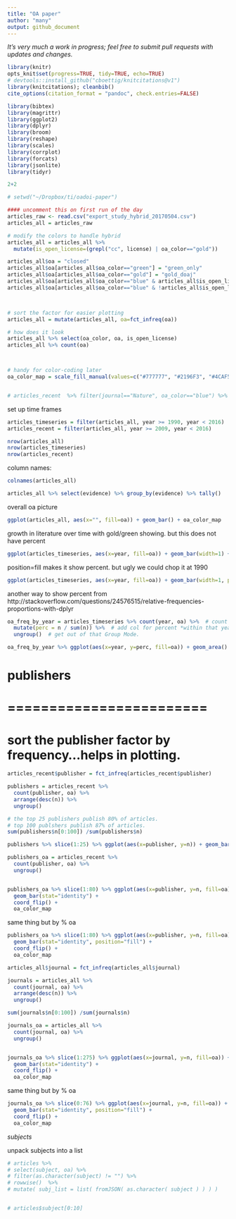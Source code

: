```yaml
---
title: "OA paper"
author: "many"
output: github_document
---
```


*It's very much a work in progress; feel free to submit pull requests with updates and changes.*

```r
library(knitr)
opts_knit$set(progress=TRUE, tidy=TRUE, echo=TRUE)
# devtools::install_github("cboettig/knitcitations@v1")
library(knitcitations); cleanbib()
cite_options(citation_format = "pandoc", check.entries=FALSE)

library(bibtex)
library(magrittr)
library(ggplot2)
library(dplyr)
library(broom)
library(reshape)
library(scales)
library(corrplot)
library(forcats)
library(jsonlite)
library(tidyr)
```

```r
2+2
```

```r
# setwd("~/Dropbox/ti/oadoi-paper")

#### uncomment this on first run of the day
articles_raw <- read.csv("export_study_hybrid_20170504.csv")
articles_all = articles_raw

# modify the colors to handle hybrid
articles_all = articles_all %>%
  mutate(is_open_license=(grepl("cc", license) | oa_color=="gold"))

articles_all$oa = "closed"
articles_all$oa[articles_all$oa_color=="green"] = "green_only"
articles_all$oa[articles_all$oa_color=="gold"] = "gold_doaj"
articles_all$oa[articles_all$oa_color=="blue" & articles_all$is_open_license] = "gold_not_doaj"
articles_all$oa[articles_all$oa_color=="blue" & !articles_all$is_open_license] = "free"



# sort the factor for easier plotting
articles_all = mutate(articles_all, oa=fct_infreq(oa))

# how does it look
articles_all %>% select(oa_color, oa, is_open_license)
articles_all %>% count(oa)



# handy for color-coding later
oa_color_map = scale_fill_manual(values=c("#777777", "#2196F3", "#4CAF50", "#FFC107", "#FFEB3B"))


# articles_recent  %>% filter(journal=="Nature", oa_color=="blue") %>% select(oa, oa_color,evidence, license, year)


```





set up time frames
```r


articles_timeseries = filter(articles_all, year >= 1990, year < 2016)  # just use last 50yrs
articles_recent = filter(articles_all, year >= 2009, year < 2016)

nrow(articles_all)
nrow(articles_timeseries)
nrow(articles_recent)
```

column names:
```r
colnames(articles_all)
```



```r

articles_all %>% select(evidence) %>% group_by(evidence) %>% tally()
```







overall oa picture
```r
ggplot(articles_all, aes(x="", fill=oa)) + geom_bar() + oa_color_map
```



growth in literature over time with gold/green showing. 
but this does not have percent
```r
ggplot(articles_timeseries, aes(x=year, fill=oa)) + geom_bar(width=1) + oa_color_map
```

position=fill makes it show percent. but ugly
we could chop it at 1990
```r
ggplot(articles_timeseries, aes(x=year, fill=oa)) + geom_bar(width=1, position="fill") + oa_color_map
```

another way to show percent
from http://stackoverflow.com/questions/24576515/relative-frequencies-proportions-with-dplyr
```r
oa_freq_by_year = articles_timeseries %>% count(year, oa) %>%  # count articles in each year and color
  mutate(perc = n / sum(n)) %>%  # add col for percent *within that year* cos we are still in Group Mode
  ungroup()  # get out of that Group Mode.

oa_freq_by_year %>% ggplot(aes(x=year, y=perc, fill=oa)) + geom_area() + oa_color_map
```



# publishers
# ========================

# sort the publisher factor by frequency...helps in plotting.
```r

articles_recent$publisher = fct_infreq(articles_recent$publisher)

publishers = articles_recent %>% 
  count(publisher, oa) %>%
  arrange(desc(n)) %>%
  ungroup()

# the top 25 publishers publish 80% of articles.
# top 100 publshers publish 87% of articles.
sum(publishers$n[0:100]) /sum(publishers$n)
```

```r
publishers %>% slice(1:25) %>% ggplot(aes(x=publisher, y=n)) + geom_bar(stat="identity") + coord_flip()
```

```r
publishers_oa = articles_recent %>% 
  count(publisher, oa) %>%
  ungroup()


publishers_oa %>% slice(1:80) %>% ggplot(aes(x=publisher, y=n, fill=oa)) + 
  geom_bar(stat="identity") + 
  coord_flip() +
  oa_color_map
```

same thing but by % oa
```r
publishers_oa %>% slice(1:80) %>% ggplot(aes(x=publisher, y=n, fill=oa)) + 
  geom_bar(stat="identity", position="fill") + 
  coord_flip() +
  oa_color_map

```





```r

articles_all$journal = fct_infreq(articles_all$journal)

journals = articles_all %>% 
  count(journal, oa) %>%
  arrange(desc(n)) %>%
  ungroup()

sum(journals$n[0:100]) /sum(journals$n)

journals_oa = articles_all %>% 
  count(journal, oa) %>%
  ungroup()


journals_oa %>% slice(1:275) %>% ggplot(aes(x=journal, y=n, fill=oa)) + 
  geom_bar(stat="identity") + 
  coord_flip() +
  oa_color_map
```

same thing but by % oa
```r
journals_oa %>% slice(0:76) %>% ggplot(aes(x=journal, y=n, fill=oa)) + 
  geom_bar(stat="identity", position="fill") + 
  coord_flip() +
  oa_color_map

```













_subjects_

unpack subjects into a list
```r
# articles %>% 
# select(subject, oa) %>%
# filter(as.character(subject) != "") %>%
# rowwise()  %>%
# mutate( subj_list = list( fromJSON( as.character( subject ) ) ) )


# articles$subject[0:10]
```



